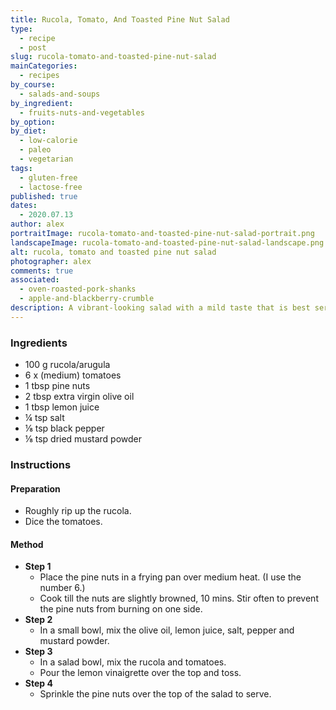 ```yaml
---
title: Rucola, Tomato, And Toasted Pine Nut Salad
type:
  - recipe
  - post
slug: rucola-tomato-and-toasted-pine-nut-salad
mainCategories: 
  - recipes
by_course:
  - salads-and-soups
by_ingredient:
  - fruits-nuts-and-vegetables
by_option:
by_diet:
  - low-calorie
  - paleo
  - vegetarian
tags:
  - gluten-free
  - lactose-free
published: true
dates: 
  - 2020.07.13
author: alex
portraitImage: rucola-tomato-and-toasted-pine-nut-salad-portrait.png
landscapeImage: rucola-tomato-and-toasted-pine-nut-salad-landscape.png
alt: rucola, tomato and toasted pine nut salad
photographer: alex
comments: true
associated: 
  - oven-roasted-pork-shanks
  - apple-and-blackberry-crumble
description: A vibrant-looking salad with a mild taste that is best served as the lighter side dish to a heavy meaty main.
---
```


<Ingredients>

### Ingredients
    
  - 100 g rucola/arugula
  - 6 x (medium) tomatoes
  - 1 tbsp pine nuts
  - 2 tbsp extra virgin olive oil
  - 1 tbsp lemon juice
  - ¼ tsp salt
  - ⅛ tsp black pepper
  - ⅛ tsp dried mustard powder

</Ingredients>

<Instructions>

### Instructions

#### Preparation

  - Roughly rip up the rucola.
  - Dice the tomatoes.

#### Method

  - **Step 1**
    - Place the pine nuts in a frying pan over medium heat. (I use the number 6.)
    - Cook till the nuts are slightly browned, 10 mins. Stir often to prevent the pine nuts from burning on one side.
  - **Step 2**
    - In a small bowl, mix the olive oil, lemon juice, salt, pepper and mustard powder.
  - **Step 3**
    - In a salad bowl, mix the rucola and tomatoes.
    - Pour the lemon vinaigrette over the top and toss.
  - **Step 4**
    - Sprinkle the pine nuts over the top of the salad to serve.

</Instructions>